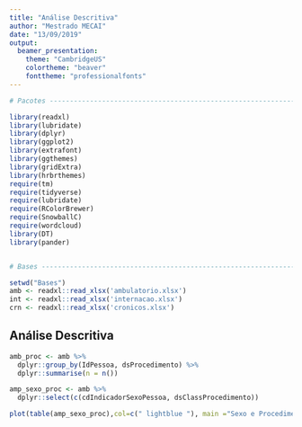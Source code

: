 ---
title: "Análise Descritiva"
author: "Mestrado MECAI"
date: "13/09/2019"
output: 
  beamer_presentation:
    theme: "CambridgeUS"
    colortheme: "beaver"
    fonttheme: "professionalfonts"
---



```{r, results="hide", message = FALSE, warning = FALSE, include = FALSE}

# Pacotes -----------------------------------------------------------------

library(readxl)
library(lubridate)
library(dplyr)
library(ggplot2)
library(extrafont)
library(ggthemes)
library(gridExtra)
library(hrbrthemes)
require(tm)
require(tidyverse)
require(lubridate)
require(RColorBrewer)
require(SnowballC)
require(wordcloud)
library(DT)
library(pander)


# Bases -------------------------------------------------------------------

setwd("Bases")
amb <- readxl::read_xlsx('ambulatorio.xlsx')
int <- readxl::read_xlsx('internacao.xlsx')
crn <- readxl::read_xlsx('cronicos.xlsx')

```

## Análise Descritiva
```{r, message = FALSE, warning = FALSE, echo = FALSE, fig.align="center",  fig.height=2.8, fig.width=4.2}

amb_proc <- amb %>% 
  dplyr::group_by(IdPessoa, dsProcedimento) %>%
  dplyr::summarise(n = n())

amp_sexo_proc <- amb %>%
  dplyr::select(c(cdIndicadorSexoPessoa, dsClassProcedimento))

plot(table(amp_sexo_proc),col=c(" lightblue "), main ="Sexo e Procedimentos", xlab="Sexo", ylab="Procedimento", las = 1)


```